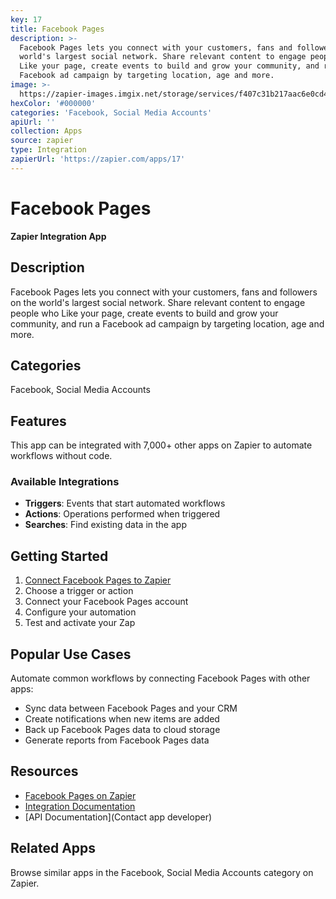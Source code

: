 ```yaml
---
key: 17
title: Facebook Pages
description: >-
  Facebook Pages lets you connect with your customers, fans and followers on the
  world's largest social network. Share relevant content to engage people who
  Like your page, create events to build and grow your community, and run a
  Facebook ad campaign by targeting location, age and more.
image: >-
  https://zapier-images.imgix.net/storage/services/f407c31b217aac6e0cd4171092d53a8c.png?auto=format%2Ccompress&ixlib=python-3.0.0&q=50
hexColor: '#000000'
categories: 'Facebook, Social Media Accounts'
apiUrl: ''
collection: Apps
source: zapier
type: Integration
zapierUrl: 'https://zapier.com/apps/17'
---
```

# Facebook Pages

**Zapier Integration App**

## Description

Facebook Pages lets you connect with your customers, fans and followers on the world's largest social network. Share relevant content to engage people who Like your page, create events to build and grow your community, and run a Facebook ad campaign by targeting location, age and more.

## Categories

Facebook, Social Media Accounts

## Features

This app can be integrated with 7,000+ other apps on Zapier to automate workflows without code.

### Available Integrations

- **Triggers**: Events that start automated workflows
- **Actions**: Operations performed when triggered
- **Searches**: Find existing data in the app

## Getting Started

1. [Connect Facebook Pages to Zapier](https://zapier.com/apps/17)
2. Choose a trigger or action
3. Connect your Facebook Pages account
4. Configure your automation
5. Test and activate your Zap

## Popular Use Cases

Automate common workflows by connecting Facebook Pages with other apps:

- Sync data between Facebook Pages and your CRM
- Create notifications when new items are added
- Back up Facebook Pages data to cloud storage
- Generate reports from Facebook Pages data

## Resources

- [Facebook Pages on Zapier](https://zapier.com/apps/17)
- [Integration Documentation](https://zapier.com/apps/17/integrations)
- [API Documentation](Contact app developer)

## Related Apps

Browse similar apps in the Facebook, Social Media Accounts category on Zapier.
